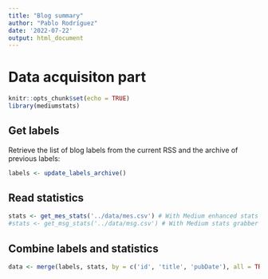 ```yaml
---
title: "Blog summary"
author: "Pablo Rodríguez"
date: '2022-07-22'
output: html_document
---
```


# Data acquisiton part

```r
knitr::opts_chunk$set(echo = TRUE)
library(mediumstats)
```

## Get labels

Retrieve the list of blog labels from the current RSS and the archive of previous labels:

```r
labels <- update_labels_archive()
```

## Read statistics

```r
stats <- get_mes_stats('../data/mes.csv') # With Medium enhanced stats
#stats <- get_msg_stats('../data/msg.csv') # With Medium stats grabber
```

## Combine labels and statistics

```r
data <- merge(labels, stats, by = c('id', 'title', 'pubDate'), all = TRUE)
```


